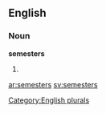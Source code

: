 
==English==

===Noun===
'''semesters'''

# {{plural of|[[semester]]}}

[[Category:English plurals]]

[[ar:semesters]]
[[sv:semesters]]